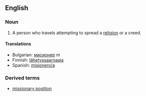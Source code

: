 ==English==

===Noun===
#A person who travels attempting to spread a [[religion]] or a creed.

====Translations====
* Bulgarian: [[мисионер]] ''m''
*Finnish: [[lähetyssaarnaaja]]
* Spanish: [[misionero/a]]

===Derived terms===
*[[missionary position]]